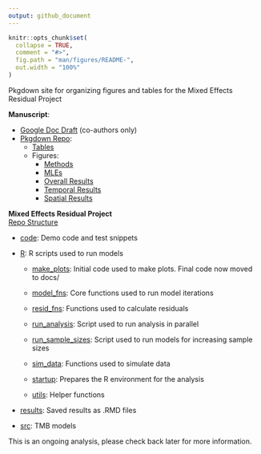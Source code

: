 ```yaml
---
output: github_document
---
```


<!-- README.md is generated from README.Rmd. Please edit that file -->

```r
knitr::opts_chunk$set(
  collapse = TRUE,
  comment = "#>",
  fig.path = "man/figures/README-",
  out.width = "100%"
)
```

<!-- badges: start -->
<!-- badges: end -->

Pkgdown site for organizing figures and tables for the Mixed Effects Residual Project


**Manuscript**:

- [Google Doc Draft](https://docs.google.com/document/d/19Y39GqVRAmoIEegxgzyf6HXVWYgWGyr5x8cyHe3qHK8/edit) (co-authors only)
- [Pkgdown Repo](https://github.com/nmfs-ost/Havron-MixedResidualStudy):
  - [Tables](https://nmfs-ost.github.io/Havron-MixedResidualStudy/articles/TMB-validation-tables.html)
  - Figures:
    - [Methods](https://nmfs-ost.github.io/Havron-MixedResidualStudy/articles/TMB-validation-figures-methods.html)
    - [MLEs](https://nmfs-ost.github.io/Havron-MixedResidualStudy/articles/TMB-validation-figures-results-mles.html)
    - [Overall Results](https://nmfs-ost.github.io/Havron-MixedResidualStudy/articles/TMB-validation-figures-results-overall.html)
    - [Temporal Results](https://nmfs-ost.github.io/Havron-MixedResidualStudy/articles/TMB-validation-figures-results-randomwalk.html)
    - [Spatial Results](https://nmfs-ost.github.io/Havron-MixedResidualStudy/articles/TMB-validation-figures-results-spatial.html)


**Mixed Effects Residual Project**
<br>
[Repo Structure](https://github.com/Cole-Monnahan-NOAA/mixed_resids) 

- [code](https://github.com/Cole-Monnahan-NOAA/mixed_resids/tree/main/code): Demo code and test snippets

- [R](https://github.com/Cole-Monnahan-NOAA/mixed_resids/tree/main/R): R scripts used to run models

  - [make_plots](https://github.com/Cole-Monnahan-NOAA/mixed_resids/blob/main/R/make_plots.R): Initial code used to make plots. Final code now moved to docs/

  - [model_fns](https://github.com/Cole-Monnahan-NOAA/mixed_resids/blob/main/R/model_fns.R): Core functions used to run model iterations

  - [resid_fns](https://github.com/Cole-Monnahan-NOAA/mixed_resids/blob/main/R/resid_fns.R): Functions used to calculate residuals

  - [run_analysis](https://github.com/Cole-Monnahan-NOAA/mixed_resids/blob/main/R/run_analysis.R): Script used to run analysis in parallel

  - [run_sample_sizes](https://github.com/Cole-Monnahan-NOAA/mixed_resids/blob/main/R/run_sample_sizes.R): Script used to run models for increasing sample sizes

  - [sim_data](https://github.com/Cole-Monnahan-NOAA/mixed_resids/blob/main/R/sim_data.R): Functions used to simulate data

  - [startup](https://github.com/Cole-Monnahan-NOAA/mixed_resids/blob/main/R/startup.R): Prepares the R environment for the analysis

  - [utils](https://github.com/Cole-Monnahan-NOAA/mixed_resids/blob/main/R/utils.R): Helper functions

- [results](https://github.com/Cole-Monnahan-NOAA/mixed_resids/tree/main/results): Saved results as .RMD files

- [src](https://github.com/Cole-Monnahan-NOAA/mixed_resids/tree/main/src): TMB models



This is an ongoing analysis, please check back later for more information.
